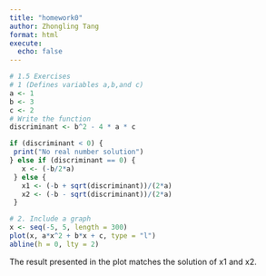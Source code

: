 ```yaml
---
title: "homework0"
author: Zhongling Tang
format: html
execute:
  echo: false
---
```


```r
# 1.5 Exercises
# 1 (Defines variables a,b,and c)
a <- 1
b <- 3
c <- 2
# Write the function 
discriminant <- b^2 - 4 * a * c

if (discriminant < 0) {
 print("No real number solution")
} else if (discriminant == 0) {
   x <- (-b/2*a)
 } else {
   x1 <- (-b + sqrt(discriminant))/(2*a)
   x2 <- (-b - sqrt(discriminant))/(2*a)
 }
```

```r
# 2. Include a graph
x <- seq(-5, 5, length = 300)
plot(x, a*x^2 + b*x + c, type = "l")
abline(h = 0, lty = 2)
```

The result presented in the plot matches the solution of x1 and x2.

